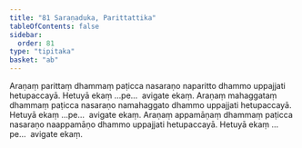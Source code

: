 ```yaml
---
title: "81 Saraṇaduka, Parittattika"
tableOfContents: false
sidebar:
  order: 81
type: "tipitaka"
basket: "ab"
---
```



<DynamicBreadcrumb />

<Division number="93">

<Paragraph number="256">
Araṇaṃ parittaṃ dhammaṃ paṭicca nasaraṇo naparitto dhammo uppajjati hetupaccayā. Hetuyā ekaṃ …pe…  avigate ekaṃ.
</Paragraph>

<Paragraph number="257">
Araṇaṃ mahaggataṃ dhammaṃ paṭicca nasaraṇo namahaggato dhammo uppajjati hetupaccayā. Hetuyā ekaṃ …pe…  avigate ekaṃ.
</Paragraph>

<Paragraph number="258">
Araṇaṃ appamāṇaṃ dhammaṃ paṭicca nasaraṇo naappamāṇo dhammo uppajjati hetupaccayā. Hetuyā ekaṃ …pe…  avigate ekaṃ.
</Paragraph>
</Division>